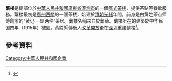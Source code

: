 '''蘩楼'''是總部位於[[中華人民共和國|中華人民共和國]][[廣東省|廣東省]][[深圳市|深圳市]]的一個[[廣式茶樓|廣式茶樓]]，提供茶點等餐飲服務。蘩楼最初是[[廣州|廣州]][[西關|西關]]的一個茶楼，始建於[[清朝|清朝]][[光緒|光緒]]年間，前身是由黄姓茶点师傅創辦的“黄记·一盅两件”茶居。蘩楼名稱來自於蘩草。蘩楼所在的建築於中华民国四年（1915年）被毀。黄姓師傅後人[[改革開放|改革開放]]後在[[深圳|深圳]]重建蘩楼<ref>{{cite news |title=蘩楼，广式早茶百年发展之缩影 |url=http://www.chinaweekly.cn/10332.html |publisher=重慶時報 |accessdate=2021-02-04 |archive-date=2021-02-09 |archive-url=https://web.archive.org/web/20210209055315/http://www.chinaweekly.cn/10332.html |dead-url=no }}</ref>。

== 參考資料 ==
{{Reflist|2}}

[[Category:中華人民共和國企業|Category:中華人民共和國企業]]
